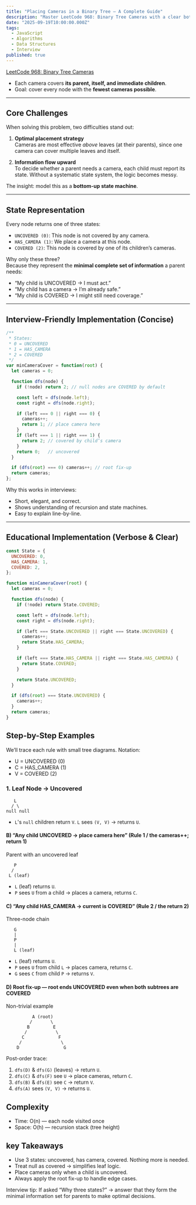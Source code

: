 ```yaml
---
title: "Placing Cameras in a Binary Tree — A Complete Guide"
description: "Master LeetCode 968: Binary Tree Cameras with a clear bottom-up strategy. Learn the state-based approach, interview-ready code, and step-by-step walkthroughs that ensure you understand both intuition and implementation."
date: "2025-09-19T10:00:00.000Z"
tags:
  - JavaScript
  - Algorithms
  - Data Structures
  - Interview
published: true
---
```


[LeetCode 968: Binary Tree Cameras](https://leetcode.com/problems/binary-tree-cameras/)

- Each camera covers **its parent, itself, and immediate children**.
- Goal: cover every node with the **fewest cameras possible**.
---

## Core Challenges

When solving this problem, two difficulties stand out:

1.  **Optimal placement strategy**  
    Cameras are most effective *above* leaves (at their parents), since one camera can cover multiple leaves and itself.

2.  **Information flow upward**  
    To decide whether a parent needs a camera, each child must report its state. Without a systematic state system, the logic becomes messy.

The insight: model this as a **bottom-up state machine**.

---

## State Representation

Every node returns one of three states:

-   `UNCOVERED (0)`: This node is not covered by any camera.
-   `HAS_CAMERA (1)`: We place a camera at this node.
-   `COVERED (2)`: This node is covered by one of its children’s cameras.

Why only these three?  
Because they represent the **minimal complete set of information** a parent needs:
- “My child is UNCOVERED → I must act.”  
- “My child has a camera → I’m already safe.”  
- “My child is COVERED → I might still need coverage.”  

---

## Interview-Friendly Implementation (Concise)

```javascript
/**
 * States:
 * 0 = UNCOVERED
 * 1 = HAS_CAMERA
 * 2 = COVERED
 */
var minCameraCover = function(root) {
  let cameras = 0;

  function dfs(node) {
    if (!node) return 2; // null nodes are COVERED by default

    const left = dfs(node.left);
    const right = dfs(node.right);

    if (left === 0 || right === 0) {
      cameras++;
      return 1; // place camera here
    }
    if (left === 1 || right === 1) {
      return 2; // covered by child’s camera
    }
    return 0;   // uncovered
  }

  if (dfs(root) === 0) cameras++; // root fix-up
  return cameras;
};
```

Why this works in interviews:
- Short, elegant, and correct.
- Shows understanding of recursion and state machines.
- Easy to explain line-by-line.

--- 

## Educational Implementation (Verbose & Clear)

```js
const State = {
  UNCOVERED: 0,
  HAS_CAMERA: 1,
  COVERED: 2,
};

function minCameraCover(root) {
  let cameras = 0;

  function dfs(node) {
    if (!node) return State.COVERED;

    const left = dfs(node.left);
    const right = dfs(node.right);

    if (left === State.UNCOVERED || right === State.UNCOVERED) {
      cameras++;
      return State.HAS_CAMERA;
    }

    if (left === State.HAS_CAMERA || right === State.HAS_CAMERA) {
      return State.COVERED;
    }

    return State.UNCOVERED;
  }

  if (dfs(root) === State.UNCOVERED) {
    cameras++;
  }
  return cameras;
}
```

## Step-by-Step Examples

We’ll trace each rule with small tree diagrams.
Notation:
- U = UNCOVERED (0)
- C = HAS_CAMERA (1)
- V = COVERED (2)



### 1. Leaf Node → Uncovered
```
   L
  / \
null null
```
- `L`'s `null` children return `V`. `L` sees `(V, V)` → returns `U`.

#### B) “Any child UNCOVERED → place camera here” (Rule 1 / the cameras++; return 1)

Parent with an uncovered leaf

```
   P
  /
 L (leaf)
```

- `L` (leaf) returns `U`.
- `P` sees `U` from a child → places a camera, returns `C`.

#### C) “Any child HAS_CAMERA → current is COVERED” (Rule 2 / the return 2)

Three-node chain

```
   G
   |
   P
   |
   L (leaf)
```

- `L` (leaf) returns `U`.
- `P` sees `U` from child `L` → places camera, returns `C`.
- `G` sees `C` from child `P` → returns `V`.

#### D) Root fix-up — root ends UNCOVERED even when both subtrees are COVERED

Non-trivial example

```
          A (root)
         /       \
        B         E
       /           \
      C             F
     /               \
    D                 G
```

Post-order trace:
1.  `dfs(D)` & `dfs(G)` (leaves) → return `U`.
2.  `dfs(C)` & `dfs(F)` see `U` → place cameras, return `C`.
3.  `dfs(B)` & `dfs(E)` see `C` → return `V`.
4.  `dfs(A)` sees `(V, V)` → returns `U`.



## Complexity
- Time: O(n) — each node visited once
- Space: O(h) — recursion stack (tree height)


## key Takeaways
- Use 3 states: uncovered, has camera, covered. Nothing more is needed.
- Treat null as covered → simplifies leaf logic.
- Place cameras only when a child is uncovered.
- Always apply the root fix-up to handle edge cases.

Interview tip: If asked “Why three states?” → answer that they form the minimal information set for parents to make optimal decisions.


